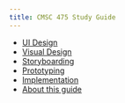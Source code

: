```yaml
---
title: CMSC 475 Study Guide
---
```


* [UI Design](ui-design/intro-to-ui-design)
* [Visual Design](visual-design/visual-design.qmd)
* [Storyboarding](storyboarding/storyboards.qmd)
* [Prototyping](prototyping/prototyping.qmd)
* [Implementation](ui-implementation/design-handoff.qmd)
* [About this guide](about.qmd)
